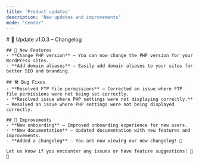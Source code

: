 ```yaml
---
title: 'Product updates'
description: 'New updates and improvements'
mode: "center"
---
```


<Update label="2025-02-04" description="v1.0.3">
    # 🚀 Update v1.0.3 – Changelog

    ## 🎉 New Features
    - **Change PHP version** – You can now change the PHP version for your WordPress sites.
    - **Add domain aliases** – Easily add domain aliases to your sites for better SEO and branding.

    ## 🛠️ Bug Fixes
    - **Resolved FTP file permissions** – Corrected an issue where FTP file permissions were not being set correctly.
    - **Resolved issue where PHP settings were not displaying correctly.** – Resolved an issue where PHP settings were not being displayed correctly.

    ## 🔧 Improvements
    - **New onboarding** – Improved onboarding experience for new users.
    - **New documentation** – Updated documentation with new features and improvements.
    - **Added a changelog** – You are now viewing our new changelog! 🎉

    Let us know if you encounter any issues or have feature suggestions! 🚀✨

</Update>
